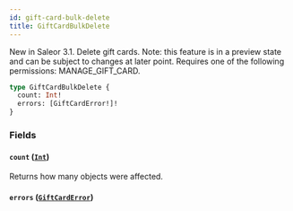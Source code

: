 ```yaml
---
id: gift-card-bulk-delete
title: GiftCardBulkDelete
---
```


New in Saleor 3.1. Delete gift cards. Note: this feature is in a preview state and can be subject to changes at later point. Requires one of the following permissions: MANAGE_GIFT_CARD.

```graphql
type GiftCardBulkDelete {
  count: Int!
  errors: [GiftCardError!]!
}
```

### Fields

#### `count` ([`Int`](../../../developer/api-reference/scalars/int))

Returns how many objects were affected.

#### `errors` ([`GiftCardError`](../../../developer/api-reference/objects/gift-card-error))
